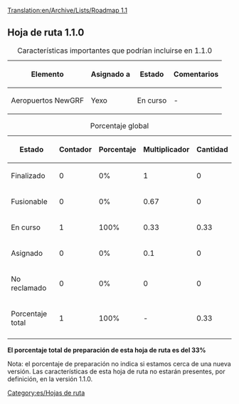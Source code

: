 [[Translation:en/Archive/Lists/Roadmap 1.1]]
{{es/Encabezamiento hoja de ruta|
Anterior=Hoja de ruta 1.0|
Actual=Hoja de ruta 1.1|
Siguiente=Hoja de ruta 1.2|
}}
== Hoja de ruta 1.1.0 ==

{| border="1"
|+ Características importantes que podrían incluirse en 1.1.0
|-
! Elemento !! Asignado a !! Estado !! Comentarios
|-
|Aeropuertos NewGRF || Yexo
!class="wip" | En curso || -
|}




{| border="1"
|+ Porcentaje global
|-
! Estado !! Contador !! Porcentaje !! Multiplicador !! Cantidad
|-
!class="checked" | Finalizado || 0 || 0% || 1 || 0
|-
!class="wip" | Fusionable || 0 || 0% || 0.67 || 0
|-
!class="wip" | En curso || 1 || 100% || 0.33 || 0.33
|-
!class="claimed" | Asignado || 0 || 0% || 0.1 || 0
|-
!class="unclaimed" | No reclamado || 0 || 0% || 0 || 0
|-
!class="wip" | Porcentaje total 
!class="wip" | 1
!class="wip" | 100% 
!class="wip" | - 
!class="wip" | 0.33
|-
|}
'''El porcentaje total de preparación de esta hoja de ruta es del 33%'''

Nota: el porcentaje de preparación no indica si estamos cerca de una nueva versión. Las características de esta hoja de ruta no estarán presentes, por definición, en la versión 1.1.0.

[[Category:es/Hojas de ruta]]
